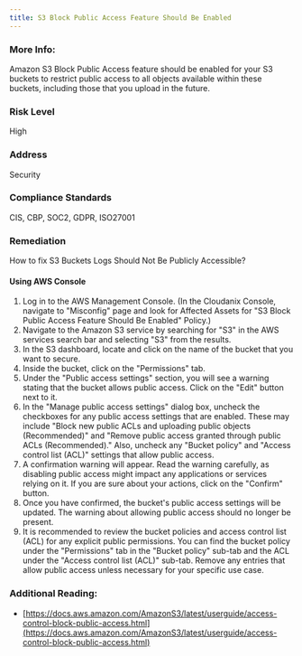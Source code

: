 ```yaml
---
title: S3 Block Public Access Feature Should Be Enabled
---
```


### More Info:

Amazon S3 Block Public Access feature should be enabled for your S3 buckets to restrict public access to all objects available within these buckets, including those that you upload in the future.

### Risk Level

High

### Address

Security

### Compliance Standards

CIS, CBP, SOC2, GDPR, ISO27001

### Remediation

How to fix S3 Buckets Logs Should Not Be Publicly Accessible?

#### Using AWS Console

1. Log in to the AWS Management Console.
    (In the Cloudanix Console, navigate to "Misconfig" page and look for Affected Assets for "S3 Block Public Access Feature Should Be Enabled" Policy.)
2. Navigate to the Amazon S3 service by searching for "S3" in the AWS services search bar and selecting "S3" from the results.
3. In the S3 dashboard, locate and click on the name of the bucket that you want to secure.
4. Inside the bucket, click on the "Permissions" tab.
5. Under the "Public access settings" section, you will see a warning stating that the bucket allows public access. Click on the "Edit" button next to it.
6. In the "Manage public access settings" dialog box, uncheck the checkboxes for any public access settings that are enabled. These may include "Block new public ACLs and uploading public objects (Recommended)" and "Remove public access granted through public ACLs (Recommended)." Also, uncheck any "Bucket policy" and "Access control list (ACL)" settings that allow public access.
7. A confirmation warning will appear. Read the warning carefully, as disabling public access might impact any applications or services relying on it. If you are sure about your actions, click on the "Confirm" button.
8. Once you have confirmed, the bucket's public access settings will be updated. The warning about allowing public access should no longer be present.
9. It is recommended to review the bucket policies and access control list (ACL) for any explicit public permissions. You can find the bucket policy under the "Permissions" tab in the "Bucket policy" sub-tab and the ACL under the "Access control list (ACL)" sub-tab. Remove any entries that allow public access unless necessary for your specific use case.

### Additional Reading:

- [https://docs.aws.amazon.com/AmazonS3/latest/userguide/access-control-block-public-access.html](https://docs.aws.amazon.com/AmazonS3/latest/userguide/access-control-block-public-access.html)
